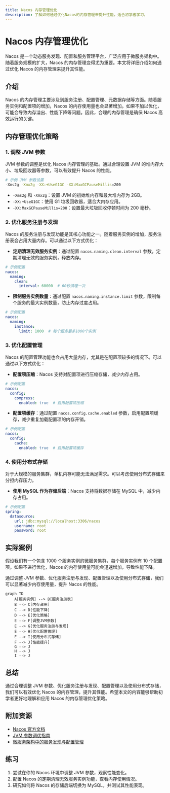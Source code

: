```yaml
---
title: Nacos 内存管理优化
description: 了解如何通过优化Nacos的内存管理来提升性能，适合初学者学习。
---
```


# Nacos 内存管理优化

Nacos 是一个动态服务发现、配置和服务管理平台，广泛应用于微服务架构中。随着服务规模的扩大，Nacos 的内存管理变得尤为重要。本文将详细介绍如何通过优化 Nacos 的内存管理来提升其性能。

## 介绍

Nacos 的内存管理主要涉及到服务注册、配置管理、元数据存储等方面。随着服务实例和配置项的增加，Nacos 的内存使用量也会显著增加。如果不加以优化，可能会导致内存溢出、性能下降等问题。因此，合理的内存管理是确保 Nacos 高效运行的关键。

## 内存管理优化策略

### 1. 调整 JVM 参数

JVM 参数的调整是优化 Nacos 内存管理的基础。通过合理设置 JVM 的堆内存大小、垃圾回收器等参数，可以有效提升 Nacos 的性能。

```bash
# 示例 JVM 参数设置
-Xms2g -Xmx2g -XX:+UseG1GC -XX:MaxGCPauseMillis=200
```

- `-Xms2g` 和 `-Xmx2g`：设置 JVM 的初始堆内存和最大堆内存为 2GB。
- `-XX:+UseG1GC`：使用 G1 垃圾回收器，适合大内存应用。
- `-XX:MaxGCPauseMillis=200`：设置最大垃圾回收停顿时间为 200 毫秒。

### 2. 优化服务注册与发现

Nacos 的服务注册与发现功能是其核心功能之一。随着服务实例的增加，服务注册表会占用大量内存。可以通过以下方式优化：

- **定期清理无效服务实例**：通过配置 `nacos.naming.clean.interval` 参数，定期清理无效的服务实例，释放内存。

```yaml
# 示例配置
nacos:
  naming:
    clean:
      interval: 60000  # 60秒清理一次
```

- **限制服务实例数量**：通过配置 `nacos.naming.instance.limit` 参数，限制每个服务的最大实例数量，防止内存过度占用。

```yaml
# 示例配置
nacos:
  naming:
    instance:
      limit: 1000  # 每个服务最多1000个实例
```

### 3. 优化配置管理

Nacos 的配置管理功能也会占用大量内存，尤其是在配置项较多的情况下。可以通过以下方式优化：

- **配置项压缩**：Nacos 支持对配置项进行压缩存储，减少内存占用。

```yaml
# 示例配置
nacos:
  config:
    compress:
      enabled: true  # 启用配置项压缩
```

- **配置项缓存**：通过配置 `nacos.config.cache.enabled` 参数，启用配置项缓存，减少重复加载配置项的内存开销。

```yaml
# 示例配置
nacos:
  config:
    cache:
      enabled: true  # 启用配置项缓存
```

### 4. 使用分布式存储

对于大规模的服务集群，单机内存可能无法满足需求。可以考虑使用分布式存储来分担内存压力。

- **使用 MySQL 作为存储后端**：Nacos 支持将数据存储在 MySQL 中，减少内存占用。

```yaml
# 示例配置
spring:
  datasource:
    url: jdbc:mysql://localhost:3306/nacos
    username: root
    password: root
```

## 实际案例

假设我们有一个包含 1000 个服务实例的微服务集群，每个服务实例有 10 个配置项。如果不进行优化，Nacos 的内存使用量可能会迅速增加，导致性能下降。

通过调整 JVM 参数、优化服务注册与发现、配置管理以及使用分布式存储，我们可以显著减少内存使用量，提升 Nacos 的性能。

```mermaid
graph TD
    A[服务实例] --> B[服务注册表]
    B --> C[内存占用]
    C --> D[性能下降]
    D --> E[优化策略]
    E --> F[调整JVM参数]
    E --> G[优化服务注册与发现]
    E --> H[优化配置管理]
    E --> I[使用分布式存储]
    F --> J[性能提升]
    G --> J
    H --> J
    I --> J
```

## 总结

通过合理调整 JVM 参数、优化服务注册与发现、配置管理以及使用分布式存储，我们可以有效优化 Nacos 的内存管理，提升其性能。希望本文的内容能够帮助初学者更好地理解和应用 Nacos 的内存管理优化策略。

## 附加资源

- [Nacos 官方文档](https://nacos.io/zh-cn/docs/what-is-nacos.html)
- [JVM 参数调优指南](https://docs.oracle.com/javase/8/docs/technotes/guides/vm/gctuning/)
- [微服务架构中的服务发现与配置管理](https://microservices.io/patterns/service-registry.html)

## 练习

1. 尝试在你的 Nacos 环境中调整 JVM 参数，观察性能变化。
2. 配置 Nacos 的定期清理无效服务实例功能，查看内存使用情况。
3. 研究如何将 Nacos 的存储后端切换为 MySQL，并测试其性能表现。
